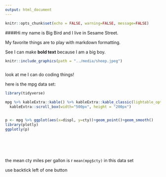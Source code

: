 ```yaml
---
output: html_document
---
```


```r
knitr::opts_chunk$set(echo = FALSE, warning=FALSE, message=FALSE)
```


####Hi my name is Big Bird and I live in Sesame Street.

My favorite things are to play with markdown formatting. 

See I can make **bold text** because I am a big boy. 
```r
knitr::include_graphics(path = "../media/sheep.jpeg")

```
```r

```




look at me I can do coding things!

here is the mpg data set:
```r
library(tidyverse)

mpg %>% kableExtra::kable() %>% kableExtra::kable_classic(lightable_options = 'hover') %>% 
  kableExtra::scroll_box(width="500px", height = "200px")


p <- mpg %>% ggplot(aes(x=displ, y=cty))+geom_point()+geom_smooth()
library(plotly)
ggplotly(p)







```


the mean cty miles per gallon is r `mean(mpg$cty)` in this data set 

use backtick left of one button 

